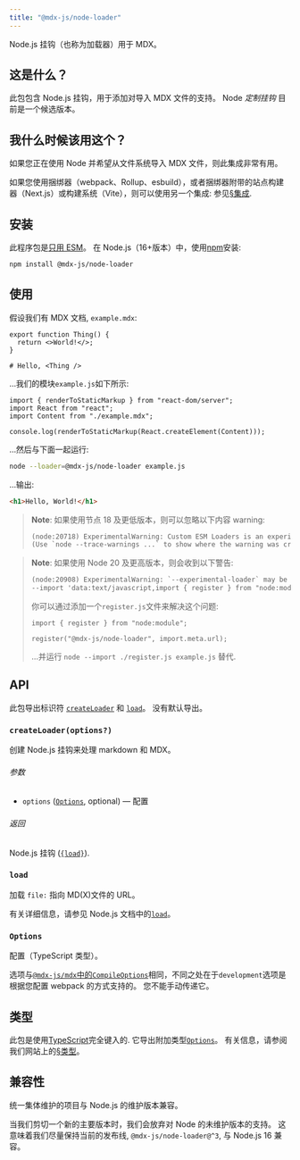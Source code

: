```yaml
---
title: "@mdx-js/node-loader"
---
```


Node.js 挂钩（也称为加载器）用于 MDX。

## 这是什么？

此包包含 Node.js 挂钩，用于添加对导入 MDX 文件的支持。
Node _定制挂钩_ 目前是一个候选版本。

## 我什么时候该用这个？

如果您正在使用 Node 并希望从文件系统导入 MDX 文件，则此集成非常有用。

如果您使用捆绑器（webpack、Rollup、esbuild），或者捆绑器附带的站点构建器（Next.js）或构建系统（Vite），则可以使用另一个集成: 参见[§集成][integrations].

## 安装

此程序包是[只用 ESM][ESM]。
在 Node.js（16+版本）中，使用[npm][]安装:

```sh
npm install @mdx-js/node-loader
```

## 使用

假设我们有 MDX 文档, `example.mdx`:

```mdx
export function Thing() {
  return <>World!</>;
}

# Hello, <Thing />
```

…我们的模块`example.js`如下所示:

```tsx
import { renderToStaticMarkup } from "react-dom/server";
import React from "react";
import Content from "./example.mdx";

console.log(renderToStaticMarkup(React.createElement(Content)));
```

…然后与下面一起运行:

```sh
node --loader=@mdx-js/node-loader example.js
```

…输出:

```html
<h1>Hello, World!</h1>
```

> **Note**: 如果使用节点 18 及更低版本，则可以忽略以下内容
> warning:
>
> ```txt
> (node:20718) ExperimentalWarning: Custom ESM Loaders is an experimental feature and might change at any > time
> (Use `node --trace-warnings ...` to show where the warning was created)
> ```

> **Note**: 如果使用 Node 20 及更高版本，则会收到以下警告:
>
> ```txt
> (node:20908) ExperimentalWarning: `--experimental-loader` may be removed in the future; instead use > `register()`:
> --import 'data:text/javascript,import { register } from "node:module"; import { pathToFileURL } from > "node:url"; register("%40mdx-js/node-loader", pathToFileURL("./"));'
> ```
>
> 你可以通过添加一个`register.js`文件来解决这个问题:
>
> ```tsx
> import { register } from "node:module";
>
> register("@mdx-js/node-loader", import.meta.url);
> ```
>
> …并运行 `node --import ./register.js example.js` 替代.

## API

此包导出标识符 [`createLoader`][api-create-loader] 和 [`load`][api-load]。
没有默认导出。

### `createLoader(options?)`

创建 Node.js 挂钩来处理 markdown 和 MDX。

###### 参数

- `options` ([`Options`][api-options], optional)
  — 配置

###### 返回

Node.js 挂钩 ([`{load}`][api-load]).

### `load`

加载 `file:` 指向 MD(X)文件的 URL。

有关详细信息，请参见 Node.js 文档中的[`load`][node-load]。

### `Options`

配置（TypeScript 类型）。

选项与[`@mdx-js/mdx`中的`CompileOptions`][compile-options]相同，不同之处在于`development`选项是根据您配置 webpack 的方式支持的。
您不能手动传递它。

## 类型

此包是使用[TypeScript][]完全键入的.
它导出附加类型[`Options`][api-options]。
有关信息，请参阅我们网站上的[§类型][types]。

## 兼容性

统一集体维护的项目与 Node.js 的维护版本兼容。

当我们剪切一个新的主要版本时，我们会放弃对 Node 的未维护版本的支持。
这意味着我们尽量保持当前的发布线, `@mdx-js/node-loader@^3`, 与 Node.js 16 兼容。

[build-badge]: https://github.com/mdx-js/mdx/workflows/main/badge.svg
[build]: https://github.com/mdx-js/mdx/actions
[coverage-badge]: https://img.shields.io/codecov/c/github/mdx-js/mdx/main.svg
[coverage]: https://codecov.io/github/mdx-js/mdx
[downloads-badge]: https://img.shields.io/npm/dm/@mdx-js/node-loader.svg
[downloads]: https://www.npmjs.com/package/@mdx-js/node-loader
[sponsors-badge]: https://opencollective.com/unified/sponsors/badge.svg
[backers-badge]: https://opencollective.com/unified/backers/badge.svg
[collective]: https://opencollective.com/unified
[chat-badge]: https://img.shields.io/badge/chat-discussions-success.svg
[chat]: https://github.com/mdx-js/mdx/discussions
[npm]: https://docs.npmjs.com/cli/install
[contribute]: https://mdxjs.com/community/contribute/
[support]: https://mdxjs.com/community/support/
[coc]: https://github.com/mdx-js/.github/blob/main/code-of-conduct.md
[mit]: https://github.com/mdx-js/mdx/blob/main/packages/node-loader/license
[author]: https://wooorm.com
[integrations]: https://mdxjs.com/getting-started/#integrations
[esm]: https://gist.github.com/sindresorhus/a39789f98801d908bbc7ff3ecc99d99c
[types]: https://mdxjs.com/getting-started/#types
[security]: https://mdxjs.com/getting-started/#security
[typescript]: https://www.typescriptlang.org
[compile-options]: https://mdxjs.com/packages/mdx/#compileoptions
[node-load]: https://nodejs.org/api/module.html#loadurl-context-nextload
[api-create-loader]: #createloaderoptions
[api-load]: #load
[api-options]: #options

